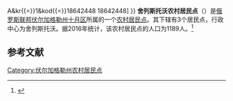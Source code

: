 {{Infobox Settlement
| official_name = 舍列斯托沃农村居民点
| native_name = Шелестовское сельское поселение
| settlement_type = [[农村居民点|农村居民点]]
| subdivision_type = [[国家|国家]]
| subdivision_type1 = [[州_(俄罗斯)|州]]
| subdivision_type2 = [[区_(苏联)|区]]
| subdivision_name = {{RUS}}
| subdivision_name1 = [[伏尔加格勒州|伏尔加格勒州]]
| subdivision_name2 = [[十月区|十月区]]
| seat_type = 行政中心
| seat = 舍列斯托沃
| population_as_of=2016
| population_footnotes = <ref name=stat />
| population_total = 1189
| coordinates_display = inline,title
| latd = 47.981322 | latm =  | lats =  | latNS = N
| longd = 44.051516 | longm =  | longs =  | longEW = E
| timezone = [[莫斯科时间|MSK]]
| utc_offset = +3
| blank_name = [[俄罗斯市政土地区划代码|OKTMO编码]]
| blank_info = [http://classif.spb.ru/classificators/view/tma.php?st{{=}}A&kr{{=}}1&kod{{=}}18642448 18642448]
}}
'''舍列斯托沃农村居民点'''（{{lang-ru|Шелестовское сельское поселение}}）是[[俄罗斯联邦|俄罗斯联邦]][[伏尔加格勒州|伏尔加格勒州]][[十月区|十月区]]所属的一个[[农村居民点|农村居民点]]。其下辖有3个居民点，行政中心为舍列斯托沃。据2016年统计，该农村居民点的人口为1189人。<ref name=stat>{{cite web | url = http://www.gks.ru/free_doc/doc_2016/bul_dr/mun_obr2016.rar | title = Численность населения Российской Федерации по муниципальным образованиям на 1 января 2016 года | language = ru | accessdate = 2016-12-21 | archive-date = 2019-05-13 | archive-url = https://web.archive.org/web/20190513150350/http://www.gks.ru/free_doc/doc_2016/bul_dr/mun_obr2016.rar | dead-url = no }}</ref>

== 参考文献 ==
{{reflist}}

{{Russia-stub}}

[[Category:伏尔加格勒州农村居民点|Category:伏尔加格勒州农村居民点]]